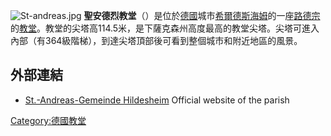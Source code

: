 {{unreferenced|time=2015-01-02T14:51:25+00:00}}
[[File:St-andreas.jpg|thumb]]
'''聖安德烈教堂'''（{{lang-de|St. Andreas}}）是位於[[德國|德國]]城市[[希爾德斯海姆|希爾德斯海姆]]的一座[[路德宗|路德宗]]的[[教堂|教堂]]。教堂的尖塔高114.5米，是下薩克森州高度最高的教堂尖塔。尖塔可進入內部（有364級階梯），到達尖塔頂部後可看到整個城市和附近地區的風景。

==外部連結==
{{Commonscat-inline|St. Andreas (Hildesheim)}}
*{{de icon}} [http://www.andreaskirche.com/ St.-Andreas-Gemeinde Hildesheim] {{Wayback|url=http://www.andreaskirche.com/ |date=20210316144226 }} Official website of the parish
<!--{{coord|52|09|06|N|9|57|00|E|region:DE-NI_type:landmark|display=title}}-->

[[Category:德國教堂|Category:德國教堂]]